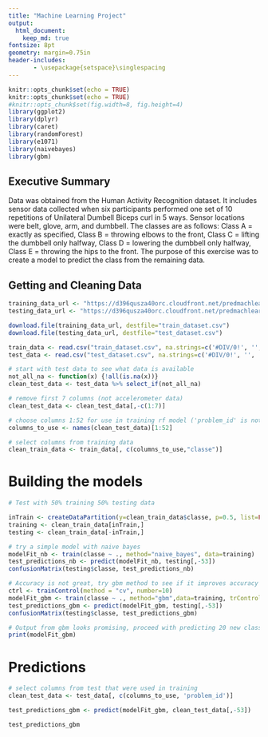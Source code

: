 ```yaml
---
title: "Machine Learning Project"
output:
  html_document:
    keep_md: true 
fontsize: 8pt
geometry: margin=0.75in
header-includes:
       - \usepackage{setspace}\singlespacing
---
```


```r
knitr::opts_chunk$set(echo = TRUE)
knitr::opts_chunk$set(echo = TRUE)
#knitr::opts_chunk$set(fig.width=8, fig.height=4) 
library(ggplot2)
library(dplyr)
library(caret)
library(randomForest)
library(e1071)
library(naivebayes)
library(gbm)
```

## Executive Summary
Data was obtained from the Human Activity Recognition dataset. It includes sensor data collected when six participants performed one set of 10 repetitions of Unilateral Dumbell Biceps curl in 5 ways. Sensor locations were belt, glove, arm, and dumbbell. The classes are as follows: Class A =  exactly as specified, Class B = throwing elbows to the front, Class C = lifting the dumbbell only halfway, Class D = lowering the dumbbell only halfway, Class E = throwing the hips to the front. The purpose of this exercise was to create a model to predict the class from the remaining data.


## Getting and Cleaning Data
```r
training_data_url <- "https://d396qusza40orc.cloudfront.net/predmachlearn/pml-training.csv"
testing_data_url <- "https://d396qusza40orc.cloudfront.net/predmachlearn/pml-testing.csv"

download.file(training_data_url, destfile="train_dataset.csv")
download.file(testing_data_url, destfile="test_dataset.csv")

train_data <- read.csv("train_dataset.csv", na.strings=c('#DIV/0!', '', 'NA'))
test_data <- read.csv("test_dataset.csv", na.strings=c('#DIV/0!', '', 'NA'))

# start with test data to see what data is available
not_all_na <- function(x) {!all(is.na(x))}
clean_test_data <- test_data %>% select_if(not_all_na)

# remove first 7 columns (not accelerometer data)
clean_test_data <- clean_test_data[,-c(1:7)]

# choose columns 1:52 for use in training rf model ('problem_id' is not relevant)
columns_to_use <- names(clean_test_data)[1:52]

# select columns from training data 
clean_train_data <- train_data[, c(columns_to_use,"classe")]

```
# Building the models
```r
# Test with 50% training 50% testing data

inTrain <- createDataPartition(y=clean_train_data$classe, p=0.5, list=FALSE)
training <- clean_train_data[inTrain,]
testing <- clean_train_data[-inTrain,]

# try a simple model with naive bayes
modelFit_nb <- train(classe ~ ., method="naive_bayes", data=training)
test_predictions_nb <- predict(modelFit_nb, testing[,-53])
confusionMatrix(testing$classe, test_predictions_nb)

# Accuracy is not great, try gbm method to see if it improves accuracy
ctrl <- trainControl(method = "cv", number=10)
modelFit_gbm <- train(classe ~ ., method="gbm",data=training, trControl=ctrl, verbose=FALSE)
test_predictions_gbm <- predict(modelFit_gbm, testing[,-53])
confusionMatrix(testing$classe, test_predictions_gbm)

# Output from gbm looks promising, proceed with predicting 20 new classes for the test data set.
print(modelFit_gbm)
```
# Predictions
```r

# select columns from test that were used in training 
clean_test_data <- test_data[, c(columns_to_use, 'problem_id')]

test_predictions_gbm <- predict(modelFit_gbm, clean_test_data[,-53])

test_predictions_gbm


```